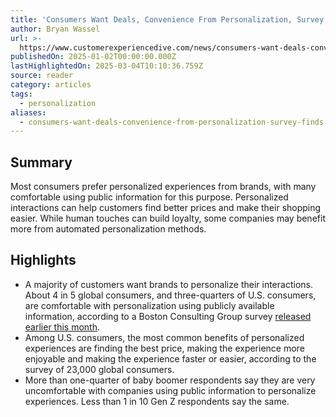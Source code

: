 ```yaml
---
title: 'Consumers Want Deals, Convenience From Personalization, Survey Finds'
author: Bryan Wassel
url: >-
  https://www.customerexperiencedive.com/news/consumers-want-deals-convenience-from-personalization-survey-finds/736168/?utm_source=Sailthru&utm_medium=email&utm_campaign=Issue:%202025-01-02%20Retail%20Dive:%20Tech%20%5Bissue:69122%5D&utm_term=Retail%20Dive:%20Tech
publishedOn: 2025-01-02T00:00:00.000Z
lastHighlightedOn: 2025-03-04T10:10:36.759Z
source: reader
category: articles
tags:
  - personalization
aliases:
  - consumers-want-deals-convenience-from-personalization-survey-finds
---
```

## Summary

Most consumers prefer personalized experiences from brands, with many comfortable using public information for this purpose. Personalized interactions can help customers find better prices and make their shopping easier. While human touches can build loyalty, some companies may benefit more from automated personalization methods.

## Highlights
- A majority of customers want brands to personalize their interactions. About 4 in 5 global consumers, and three-quarters of U.S. consumers, are comfortable with personalization using publicly available information, according to a Boston Consulting Group survey [released earlier this month](https://www.bcg.com/publications/2024/what-consumers-want-from-personalization).
- Among U.S. consumers, the most common benefits of personalized experiences are finding the best price, making the experience more enjoyable and making the experience faster or easier, according to the survey of 23,000 global consumers.
- More than one-quarter of baby boomer respondents say they are very uncomfortable with companies using public information to personalize experiences. Less than 1 in 10 Gen Z respondents say the same.
